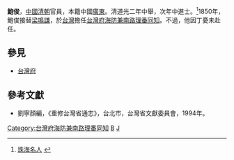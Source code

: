 '''鮑俊'''{{BD|1797年||1851年}}，[[中國|中國]][[清朝|清朝]]官員，本籍中國[[廣東|廣東]]。清道光二年中舉，次年中進士。<ref>[http://www.zhuhai.gov.cn/yjzh/zhfy/zhmr/200707/t20070714_7150264.html 珠海名人] {{webarchive|url=https://web.archive.org/web/20160304214742/http://www.zhuhai.gov.cn/yjzh/zhfy/zhmr/200707/t20070714_7150264.html |date=2016-03-04 }}</ref>1850年，鮑俊接替[[梁鳴謙|梁鳴謙]]，於[[台灣|台灣]]擔任[[台灣府海防兼南路理番同知|台灣府海防兼南路理番同知]]。不過，他因丁憂未赴任。

==參見==
*[[台灣府|台灣府]]

==參考文獻==
{{reflist}}
*劉寧顏編，《重修台灣省通志》，台北市，台灣省文獻委員會，1994年。

{{start box}}
{{s-before|[[梁鳴謙|梁鳴謙]]}}
{{s-title|[[台灣府海防兼南路理番同知|台灣府海防兼南路理番同知]]|1850年上任（未上任）}}
{{s-after|[[洪毓琛|洪毓琛]]}}
{{end box}}
{{道光三年癸未科殿試金榜}}
{{DEFAULTSORT:Bao鮑}}
[[Category:台灣府海防兼南路理番同知|Category:台灣府海防兼南路理番同知]]
[[Category:广东人|B]]
[[Category:鮑姓|J]]